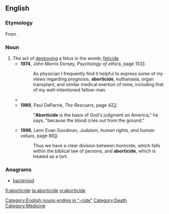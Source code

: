 ==English==

===Etymology===
From {{suffix|abortion|cide|t2=killing}}.

===Noun===
{{en-noun}}

# The act of [[destroying]] a fetus in the womb; [[feticide]]
#* '''1974''', John Morris Dorsey, ''Psychology of ethics'', page 153[http://books.google.com/books?id=ADKFh824Vk8C&pg=PA153&dq=aborticide]:
#*: As physician I frequently find it helpful to express some of my views regarding prognosis, '''aborticide''', euthanasia, organ transplant, and similar medical exertion of mine, including that of my well-intentioned fellow-man.
#* {{quote-book|title=Polyandry in Ancient India|page=78|author=Sarva Daman Singh|year=1988|passage="From today onwards", he legislated, "a woman's infidelity to her husband shall be a sin tantamount to '''aborticide''', an evil that will engender misery.}}
#* '''1989''', Paul DeParrie, ''The Rescuers'', page 42[http://books.google.com/books?id=yds0NjLEqlcC&q=aborticide]:
#*: "'''Aborticide''' is the basis of God's judgment on America," he says, "because the blood cries out from the ground."
#* '''1998''', Lenn Evan Goodman, ''Judaism, human rights, and human values'', page 88[http://books.google.com/books?id=7hM9j0r0oe8C&pg=PA88&dq=aborticide]:
#*: Thus we have a clear division between homicide, which falls within the biblical law of persons, and '''aborticide''', which is treated as a tort.

===Anagrams===
* [[bacterioid#English|bacterioid]]

[[Category:English nouns ending in "-cide"]]
[[Category:Death]]
[[Category:Medicine]]

[[fi:aborticide]]
[[ta:aborticide]]
[[vi:aborticide]]